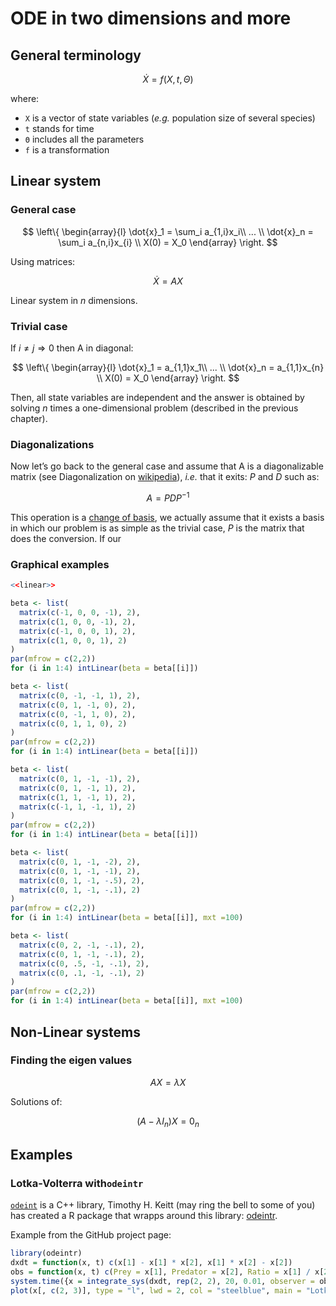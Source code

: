 # ODE in two dimensions and more

## General terminology

$$\dot{X} = f(X, t, \Theta)$$

where:

- `X` is a vector of state variables (*e.g.* population size of several species)
- `t` stands for time
- `Θ` includes all the parameters
- `f` is a transformation



## Linear system

### General case

$$
\left\{
\begin{array}{l}
  \dot{x}_1 = \sum_i a_{1,i}x_i\\
  ... \\
  \dot{x}_n = \sum_i a_{n,i}x_{i} \\
  X(0) = X_0
\end{array}
\right.
$$

Using matrices:

$$\dot{X} = AX$$

Linear system in $n$ dimensions.

### Trivial case

If $i \neq j \Rightarrow 0$ then A in diagonal:


$$
\left\{
\begin{array}{l}
  \dot{x}_1 = a_{1,1}x_1\\
  ... \\
  \dot{x}_n = a_{1,1}x_{n} \\
  X(0) = X_0
\end{array}
\right.
$$

Then, all state variables are independent and the answer is obtained by solving
$n$ times a one-dimensional problem (described in the previous chapter).


### Diagonalizations

Now let's go back to the general case and assume that A is a diagonalizable
matrix (see Diagonalization on [wikipedia](https://en.wikipedia.org/wiki/Diagonalizable_matrix#Diagonalization)),
*i.e.* that it exits: $P$ and $D$ such as:

$$A = PDP^{-1}$$

This operation is a [change of basis](https://en.wikipedia.org/wiki/Change_of_basis),
we actually assume that it exists a basis in which our problem is as simple as the trivial
case, $P$ is the matrix that does the conversion. If our


### Graphical examples

```r
<<linear>>
```

```r
beta <- list(
  matrix(c(-1, 0, 0, -1), 2),
  matrix(c(1, 0, 0, -1), 2),
  matrix(c(-1, 0, 0, 1), 2),
  matrix(c(1, 0, 0, 1), 2)
)
par(mfrow = c(2,2))
for (i in 1:4) intLinear(beta = beta[[i]])
```

```r
beta <- list(
  matrix(c(0, -1, -1, 1), 2),
  matrix(c(0, 1, -1, 0), 2),
  matrix(c(0, -1, 1, 0), 2),
  matrix(c(0, 1, 1, 0), 2)
)
par(mfrow = c(2,2))
for (i in 1:4) intLinear(beta = beta[[i]])
```

```r
beta <- list(
  matrix(c(0, 1, -1, -1), 2),
  matrix(c(0, 1, -1, 1), 2),
  matrix(c(1, 1, -1, 1), 2),
  matrix(c(-1, 1, -1, 1), 2)
)
par(mfrow = c(2,2))
for (i in 1:4) intLinear(beta = beta[[i]])
```

```r
beta <- list(
  matrix(c(0, 1, -1, -2), 2),
  matrix(c(0, 1, -1, -1), 2),
  matrix(c(0, 1, -1, -.5), 2),
  matrix(c(0, 1, -1, -.1), 2)
)
par(mfrow = c(2,2))
for (i in 1:4) intLinear(beta = beta[[i]], mxt =100)
```

```r
beta <- list(
  matrix(c(0, 2, -1, -.1), 2),
  matrix(c(0, 1, -1, -.1), 2),
  matrix(c(0, .5, -1, -.1), 2),
  matrix(c(0, .1, -1, -.1), 2)
)
par(mfrow = c(2,2))
for (i in 1:4) intLinear(beta = beta[[i]], mxt =100)
```



## Non-Linear systems


### Finding the eigen values

$$AX = \lambda X$$

Solutions of:

$$\left(A - \lambda I_n\right) X  = 0_n$$




## Examples

### Lotka-Volterra with`odeintr`

[`odeint`](http://headmyshoulder.github.io/odeint-v2/) is a C++ library, Timothy H. Keitt (may ring the bell to some of you)
has created a R package that wrapps around this library: [odeintr](https://github.com/thk686/odeintr).

Example from the GitHub project page:


```r
library(odeintr)
dxdt = function(x, t) c(x[1] - x[1] * x[2], x[1] * x[2] - x[2])
obs = function(x, t) c(Prey = x[1], Predator = x[2], Ratio = x[1] / x[2])
system.time({x = integrate_sys(dxdt, rep(2, 2), 20, 0.01, observer = obs)})
plot(x[, c(2, 3)], type = "l", lwd = 2, col = "steelblue", main = "Lotka-Volterra Phase Plot")
```
